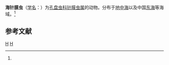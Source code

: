 {{Speciesbox
| genus = Stylochlamydium
| species = aequale
| authority = (Stohr, 1880)<ref name="id9103">{{cite web|title=海针膜虫|url=http://www.bioinfo.cn/db05/BjdwSpecies.php?action=view&id=9103|accessdate=2009-04-16|author=中国科学院动物研究所|work=《中国动物物种编目数据库》|publisher=中国科学院微生物研究所|archiveurl=https://web.archive.org/web/20160305014739/http://www.bioinfo.cn/db05/BjdwSpecies.php?action=view&id=9103|archivedate=2016-03-05|deadurl=yes}}</ref>
}}

'''海针膜虫'''（[[学名|学名]]：{{lang|la|''Stylochlamydium aequale''}}）为[[孔盘虫科|孔盘虫科]][[针膜虫属|针膜虫属]]的动物。分布于[[地中海|地中海]]以及中国[[东海|东海]]等海域。<ref name="id9103" />

== 参考文献 ==
{{reflist}}
{{Taxonbar}}
{{Radiolaria-stub}}
[[Category:1880年描述的動物|H]]
[[Category:针膜虫属|H]]